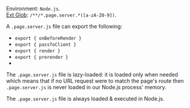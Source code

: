 
Environment: `Node.js`.<br/>
[Ext Glob](https://github.com/micromatch/micromatch#extglobs): `/**/*.page.server.*([a-zA-Z0-9])`.

A `.page.server.js` file can export the following:
- `export { onBeforeRender }`
- `export { passToClient }`
- `export { render }`
- `export { prerender }`
- <Link href="/exports" />

The `.page.server.js` file is lazy-loaded: it is loaded only when needed which means that if no URL request were to match the page's route then `.page.server.js` is never loaded in our Node.js process' memory.

The `.page.server.js` file is always loaded & executed in Node.js.
